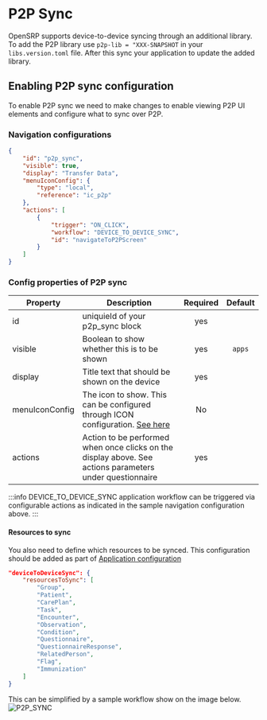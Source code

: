 # P2P Sync

OpenSRP supports device-to-device syncing through an additional library. To add the P2P library use ```p2p-lib = "XXX-SNAPSHOT``` in your `libs.version.toml` file. After this sync your application to update the added library.

## Enabling P2P sync configuration

To enable P2P sync we need to make changes to enable viewing P2P UI elements and configure what to sync over P2P.

### Navigation configurations

```json
{
    "id": "p2p_sync",
    "visible": true,
    "display": "Transfer Data",
    "menuIconConfig": {
        "type": "local",
        "reference": "ic_p2p"
    },
    "actions": [
        {
            "trigger": "ON_CLICK",
            "workflow": "DEVICE_TO_DEVICE_SYNC",
            "id": "navigateToP2PScreen"
        }
    ]
}
```

### Config properties of P2P sync

|Property | Description | Required | Default |
|--|--|:--:|:--:|
id | uniquieId of your p2p_sync block | yes |  |
visible | Boolean to show whether this is to be shown | yes | `apps` |
display | Title text that should be shown on the device | yes | |
menuIconConfig | The icon to show. This can be configured through ICON configuration. [See here](https://docs.opensrp.io/engineering/android-app/configuring/config-types/widget#how-to-use-button-with-icon-and-copy-ability) | No  |  |
actions |  Action to be performed when once clicks on the display above. See actions parameters under questionnaire | yes | |

:::info
DEVICE_TO_DEVICE_SYNC application workflow can be triggered via configurable actions as indicated in the sample navigation configuration above.
:::

#### Resources to sync

You also need to define which resources to be synced. This configuration should be added as part of [Application configuration](https://docs.opensrp.io/engineering/android-app/configuring/config-types/application)

``` json
"deviceToDeviceSync": {
    "resourcesToSync": [
        "Group",
        "Patient",
        "CarePlan",
        "Task",
        "Encounter",
        "Observation",
        "Condition",
        "Questionnaire",
        "QuestionnaireResponse",
        "RelatedPerson",
        "Flag",
        "Immunization"
    ]
}
```
This can be simplified by a sample workflow show on the image below.
![P2P_SYNC](/img/p2p.png)
